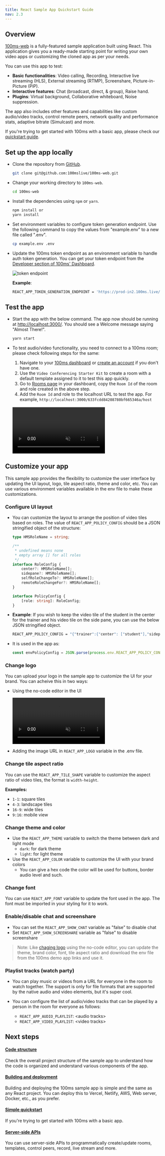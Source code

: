 ```yaml
---
title: React Sample App Quickstart Guide
nav: 2.3
---
```


## Overview

[100ms-web](https://github.com/100mslive/100ms-web) is a fully-featured sample application built using React. This application gives you a ready-made starting point for writing your own video apps or customizing the cloned app as per your needs.

You can use this app to test:

-   **Basic functionalities**: Video calling, Recording, Interactive live streaming (HLS), External streaming (RTMP), Screenshare, Picture-in-Picture (PiP).
-   **Interactive features**: Chat (broadcast, direct, & group), Raise hand.
-   **Plugins**: Virtual background, Collaborative whiteboard, Noise suppression.

The app also includes other features and capabilities like custom audio/video tracks, control remote peers, network quality and performance stats, adaptive bitrate (Simulcast) and more.

If you're trying to get started with 100ms with a basic app, please check our [quickstart guide](./react-quickstart).

## Set up the app locally

-   Clone the repository from [GitHub](https://github.com/100mslive/100ms-web).

    ```bash section=cloneRepo sectionIndex=1
    git clone git@github.com:100mslive/100ms-web.git
    ```

-   Change your working directory to `100ms-web`.

    ```bash section=cloneRepo sectionIndex=2
    cd 100ms-web
    ```

-   Install the dependencies using `npm` or `yarn`.

    ```bash section=cloneRepo sectionIndex=3
    npm install or
    yarn install
    ```

-   Set environment variables to configure token generation endpoint. Use the following command to copy the values from "example.env" to a new file called ".env".

    ```bash section=envVariable sectionIndex=1
    cp example.env .env
    ```

-   Update the 100ms token endpoint as an environment variable to handle auth token generation. You can get your token endpoint from the [Developer section of 100ms' Dashboard](https://dashboard.100ms.live/developer).

    ![token endpoint](https://user-images.githubusercontent.com/11087313/140727818-43cd8be4-b3bf-4b34-9921-a77f9a1b819d.png)

    **Example**:

    ```bash
    REACT_APP_TOKEN_GENERATION_ENDPOINT = 'https://prod-in2.100ms.live/hmsapi/example.app.100ms.live/'
    ```

## Test the app

-   Start the app with the below command. The app now should be running at [http://localhost:3000/](http://localhost:3000/). You should see a Welcome message saying "Almost There!".

    ```bash section=runApp sectionIndex=1
    yarn start
    ```

-   To test audio/video functionality, you need to connect to a 100ms room; please check following steps for the same:

    1. Navigate to your [100ms dashboard](https://dashboard.100ms.live/dashboard) or [create an account](https://dashboard.100ms.live/register) if you don't have one.
    2. Use the `Video Conferencing Starter Kit` to create a room with a default template assigned to it to test this app quickly.
    3. Go to [Rooms page](https://dashboard.100ms.live/rooms) in your dashboard, copy the `Room Id` of the room and role created in the above step.
    4. Add the `Room Id` and role to the localhost URL to test the app. For example, `http://localhost:3000/633fcdd84208780bf665346a/host`

    <br />
    <video loop="true" autoplay="autoplay" controls="controls" id="vid" muted>
        <source src="/docs/guides/join-room-sample-app.mp4" type="video/mp4" />
    </video>
    <br />

## Customize your app

This sample app provides the flexibility to customize the user interface by updating the UI layout, logo, tile aspect ratio, theme and color, etc. You can use various environment variables available in the env file to make these customizations.

### Configure UI layout

-   You can customize the layout to arrange the position of video tiles based on roles. The value of `REACT_APP_POLICY_CONFIG` should be a JSON stringified object of the structure:

    ```ts section=configureUi sectionIndex=1
    type HMSRoleName = string;

    /**
     * undefined means none
     * empty array [] for all roles
     */
    interface RoleConfig {
        center?: HMSRoleName[];
        sidepane?: HMSRoleName[];
        selfRoleChangeTo?: HMSRoleName[];
        remoteRoleChangeFor?: HMSRoleName[];
    }

    interface PolicyConfig {
        [role: string]: RoleConfig;
    }
    ```

-   **Example**: If you wish to keep the video tile of the student in the center for the trainer and his video tile on the side pane, you can use the below JSON stringified object.

    ```bash
    REACT_APP_POLICY_CONFIG = "{"trainer":{"center": ["student"],"sidepane":["trainer"]}}"
    ```

-   It is used in the app as:

    ```js section=configureUi sectionIndex=2
    const envPolicyConfig = JSON.parse(process.env.REACT_APP_POLICY_CONFIG || '{}');
    ```

### Change logo

You can upload your logo in the sample app to customize the UI for your brand. You can acheive this in two ways:

-   Using the no-code editor in the UI

    <video loop="true" autoplay="autoplay" controls="controls" id="vid" muted>
        <source src="/docs/guides/logo.mp4" type="video/mp4" />
    </video>
    <br />

-   Adding the image URL in `REACT_APP_LOGO` variable in the .env file.

### Change tile aspect ratio

You can use the `REACT_APP_TILE_SHAPE` variable to customize the aspect ratio of video tiles, the format is `width-height`.

**Examples:**

-   `1-1`: square tiles
-   `4-3`: landscape tiles
-   `16-9`: wide tiles
-   `9:16`: mobile view

### Change theme and color

-   Use the `REACT_APP_THEME` variable to switch the theme between dark and light mode
    -   `dark`: for dark theme
    -   `light`: for light theme
-   Use the `REACT_APP_COLOR` variable to customize the UI with your brand colors
    -   You can give a hex code the color will be used for buttons, border audio level and such.

### Change font

You can use `REACT_APP_FONT` variable to update the font used in the app. The font must be imported in your styling for it to work.

### Enable/disable chat and screenshare

-   You can set the `REACT_APP_SHOW_CHAT` variable as "false" to disable chat
-   Set `REACT_APP_SHOW_SCREENSHARE` variable as "false" to disable screenshare

> Note: Like [chaging logo](#change-logo) using the no-code editor, you can update the theme, brand color, font, tile aspect ratio and download the env file from the 100ms demo app links and use it.

### Playlist tracks (watch party)

-   You can play music or videos from a URL for everyone in the room to watch together. The support is only for file formats that are supported by the native audio and video elements, but it's super cool.

-   You can configure the list of audio/video tracks that can be played by a person in the room for everyone as follows:

    -   `REACT_APP_AUDIO_PLAYLIST`: &lt;audio tracks&gt;
    -   `REACT_APP_VIDEO_PLAYLIST`: &lt;video tracks&gt;

## Next steps

#### [Code structure](https://github.com/100mslive/100ms-web/wiki/code-structure)

Check the overall project structure of the sample app to understand how the code is organized and understand various components of the app.

#### [Building and deployment](https://github.com/100mslive/100ms-web/wiki/Building-and-deployment)

Building and deploying the 100ms sample app is simple and the same as any React project. You can deploy this to Vercel, Netlify, AWS, Web server, Docker, etc., as you prefer.

#### [Simple quickstart](./react-quickstart)

If you're trying to get started with 100ms with a basic app.

#### [Server-side APIs](/docs/server-side/v2/introduction/basics)

You can use server-side APIs to programmatically create/update rooms, templates, control peers, record, live stream and more.
